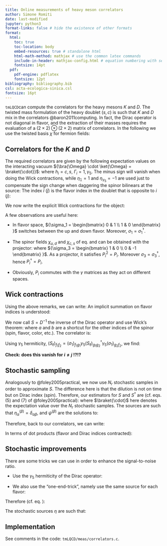 ```yaml
---
title: Online measurements of heavy meson correlators
author: Simone Romiti
date: last-modified
jupyter: python3
format-links: false # hide the existence of other formats
format:
  html:
    toc: true
    toc-location: body
    embed-resources: true # standalone html
    html-math-method: mathjax # use the common latex commands
    include-in-header: mathjax-config.html # equation numbering with sections
    fontsize: 14pt
  pdf:
    pdf-engine: pdflatex
    fontsize: 12pt
bibliography: bibliography.bib
csl: acta-ecologica-sinica.csl
fontsize: 16pt
---
```


`tmLQCD`can compute the correlators for the heavy mesons $K$ and $D$.
The twisted mass formulation of the heavy doublet $(s, c)$ is such that $K$ and $D$ mix in the correlators @baron2011computing.
In fact, the Dirac operator is not diagonal in flavor,
and the extraction of their masses requires the evaluation of a $(2 \times 2) \otimes (2 \times 2)$ matrix of correlators.
In the following we use the twisted basis $\chi$ for fermion fields:
<!--  -->
\begin{align}
\label{eq:LightFlavorSpinorFields}
\chi_{\ell} &= 
\chi_{u} + \chi_{d} =
    \begin{bmatrix}
    \hat{\chi}_{u} \\
    0
    \end{bmatrix}
    +
    \begin{bmatrix}
    0 \\
    \hat{\chi}_{d}
    \end{bmatrix}
\, , \\[1em] 
\label{eq:HeavyFlavorSpinorFields}
\chi_{h} &= 
\chi_{c} + \chi_{s} =
    \begin{bmatrix}
    \hat{\chi}_{c} \\
    0
    \end{bmatrix}
    +
    \begin{bmatrix}
    0 \\
    \hat{\chi}_{s}
    \end{bmatrix}
\, .
\end{align}
<!--  -->

## Correlators for the $K$ and $D$

The required correlators are given by the following
expectation values on the interacting vacuum
${\bra{\Omega} \cdot \ket{\Omega} = \braket{\cdot}}$:
<!--  -->
\begin{equation}
\begin{split}
{C}^{h_i, h_j}_{\Gamma_1, \Gamma_2}(t) &=
- \eta_1 \frac{1}{V} 
\sum_{\vec{x}} 
\mathcal{C}^{h_i, h_j}_{\Gamma_1, \Gamma_2}(t, \vec{x})
\\
&=
\eta_{1} \eta_{2}
\frac{1}{V} 
\sum_{\vec{x}} 
\braket{
[\bar{\chi}_{\ell_{\bar{i}}} \Gamma_1 \chi_{h_i}](x)
[\bar{\chi}_{\ell_{\bar{j}}} \Gamma_2 \chi_{h_j}]^{\dagger}(0)
}
\, ,
\end{split}
\end{equation}
<!--  -->
where $h_i=c,s$, $\Gamma_i = 1, \gamma_5$.
The minus sign will vanish when doing the Wick contractions,
while
$\eta_{\mathbb{1}} = 1$ and $\eta_{\gamma_5} = -1$ 
are used just to compensate the sign change when daggering the spinor bilinears at the source:
<!--  -->
\begin{equation}
\eta_\Gamma (\bar{\chi}_a \Gamma \chi_b)^\dagger = 
\eta_\Gamma \bar{\chi}_b \gamma_0 \Gamma^\dagger \gamma_0 \chi_a =
\bar{\chi}_b \Gamma \chi_a 
\, .
\end{equation}
<!--  -->
The index $\bar{i}$ ($\bar{j}$) is the flavor index in the doublet that is opposite to $i$ ($j$):
<!--  -->
\begin{equation}
h_i=c,s \to i = 0,1 \to \bar{i} = 1,0 \to \ell_{\bar{i}} = d,u
\, .
\end{equation}

We now write the explicit Wick contractions for the object:
<!--  -->
\begin{equation}
\begin{split}
\mathcal{C}^{h_i, h_j}_{\Gamma_1, \Gamma_2}(t, \vec{x}) &=
- \eta_{2}
\braket{
[\bar{\chi}_{\ell_{\bar{i}}} \Gamma_1 \chi_{h_i}](x)
[\bar{\chi}_{\ell_{\bar{j}}} \Gamma_2 \chi_{h_j}]^{\dagger}(0)
}
\\
&= - \braket{
[\bar{\chi}_{\ell_{\bar{i}}} \Gamma_1 \chi_{h_i}](x)
[\bar{\chi}_{h_j} \Gamma_2 \chi_{\ell_{\bar{j}}}](0)
}
\end{split}
\end{equation}
<!--  -->

A few observations are useful here:

- In flavor space, 
    ${\sigma_1 = 
    \begin{bmatrix}
    0 & 1 \\
    1 & 0
    \end{bmatrix}
    }$
    switches between the up and down flavor. 
    Moreover, $\sigma_1 = \sigma_1^\dagger$.

- The spinor fields $\chi_{u,d}$ and $\chi_{c,s}$ of eq. 
\eqref{eq:LightFlavorSpinorFields} and 
\eqref{eq:HeavyFlavorSpinorFields} 
can be obtained with the projector:
<!--  -->
\begin{equation}
P_{i} = \frac{1}{2} [1 + (-1)^i \sigma_3] \, , \, i=0,1
\, ,
\end{equation}
<!--  -->
where ${\sigma_3 = 
    \begin{bmatrix}
    1 & 0 \\
    0 & -1
    \end{bmatrix}
    }$.
    As a projector, it satisfies $P_i^2 = P_i$.
    Moreover $\sigma_3 = \sigma_3^\dagger$, 
    hence $P_i^\dagger = P_i$.

- Obviously, $P_i$ commutes with the $\gamma$ matrices as they act on different spaces.

## Wick contractions

Using the above remarks,
we can write:
<!--  -->
\begin{equation}
\begin{split}
\mathcal{C}^{h_i, h_j}_{\Gamma_1, \Gamma_2}(t, \vec{x}) &=
- \braket{
[\bar{\chi}_{\ell_{\bar{i}}} \Gamma_1 \chi_{h_i}](x)
[\bar{\chi}_{h_j} \Gamma_2 \chi_{\ell_{\bar{j}}}](0)
}
\\
&= 
- \braket{
[\bar{\chi}_{\ell} (\sigma_1 P_i) \Gamma_1 \chi_{h}](x)
[\bar{\chi}_{h} (P_j \sigma_1) \Gamma_2 \chi_{\ell}](0)
}
\, .
\end{split}
\end{equation}
<!--  -->
An implicit summation on flavor indices is understood:
<!--  -->
\begin{equation}
\mathcal{C}^{h_i, h_j}_{\Gamma_1, \Gamma_2}(t, \vec{x}) =
- \braket{
[(\bar{\chi}_{\ell})_{f_1} (\sigma_1 P_i)_{f_1 f_2} \Gamma_1 (\chi_{h})_{f_2}](x)
[(\bar{\chi}_{h})_{f_3} (P_j \sigma_1)_{f_3 f_4} \Gamma_2 (\chi_{\ell})_{f_4}](0)
}
\, .
\end{equation}
<!--  -->

We now call $S = D^{-1}$ the inverse of the Dirac operator
and use Wick's theorem:
<!--  -->
\begin{equation}
\braket{\Psi_{a}(x) \bar{\Psi}_{b}(0)} = S_{ab}(x|0) \, ,
\end{equation}
<!--  -->
where $a$ and $b$ are a shortcut for the other indices of the spinor (spin, flavor, color, etc.).
The correlator is:
<!--  -->
\begin{equation}
\begin{split}
\mathcal{C}^{h_i, h_j}_{\Gamma_1, \Gamma_2}(t, \vec{x}) 
&=
(S_\ell)_{\substack{f_4 f_1 \\ \alpha_1 \alpha_2}} (0|x)
(\sigma_1 P_i)_{f_1 f_2} (\Gamma_1)_{\alpha_2 \alpha_3}
(S_h)_{\substack{f_2 f_3 \\ \alpha_3 \alpha_4}} (x|0)
(P_j \sigma_1)_{f_3 f_4} (\Gamma_2)_{\alpha_4 \alpha_1}
\\
&=
\operatorname{Tr}_f
\operatorname{Tr}
\left[
    S_h(x|0) (P_j \sigma_1) \Gamma_2 S_\ell(0|x) (\sigma_1 P_i) \Gamma_1
    \right]
\, .
\end{split}
\end{equation}
<!--  -->

Using $\gamma_5$ hermiticity, 
${(S_\ell)_{f_1 f_2} = (\sigma_1)_{f_1 g_1} \gamma_5 (S_\ell)_{g_1 g_2}^\dagger \gamma_5 (\sigma_1)_{g_2  f_2}}$,
we find:
<!--  -->
\begin{equation}
\mathcal{C}^{h_i, h_j}_{\Gamma_1, \Gamma_2}(t, \vec{x}) 
=
\operatorname{Tr}_f
\operatorname{Tr}
\left[
    S_h(x|0) P_j \Gamma_2 S_\ell (x|0) P_i \Gamma_1
\right]
\end{equation}

**Check: does this vanish for $i\neq j$ !?!?**


## Stochastic sampling

Analogously to @foley2005practical,
we now use $N_r$ stochastic samples in order to approximate $S$.
The difference here is that the dilution is not on time but on Dirac index (spin).
Therefore, our estimators for $S$ and $S^{\dagger}$ are 
(cf. eqs. (5) and (7) of @foley2005practical):
<!--  -->
\begin{equation}
\label{eq:StochasticPropagator}
\begin{split}
(S_\phi)_{\substack{f_1 f_2 \\ \alpha_1 \alpha_2}}(x|y)
\approx 
\sum_{\beta=1}^{N_D=4} 
\braket{
    (\psi_\phi^{(\beta)})_{\substack{f_1 \\ \alpha_1}}(x) 
    (\eta_\phi^{(\beta)})^*_{\substack{f_2 \\ \alpha_2}}(y) 
}
\, ,
\\
(S_\phi^{\dagger})_{\substack{f_1 f_2 \\ \alpha_1 \alpha_2}}(x|y)
\approx 
\sum_{\beta=1}^{N_D=4} 
\braket{
    (\eta_\phi^{(\beta)})_{\substack{f_1 \\ \alpha_1}}(x) 
    (\psi_\phi^{(\beta)})^{*}_{\substack{f_2 \\ \alpha_2}}(y) 
}
\, ,
\end{split}
\end{equation}
<!--  -->
where $\braket{\cdot}$ here denotes the expectation value over the $N_r$ stochastic samples.
The sources are such that 
${\eta^{(\beta)}_{\alpha} = \delta_{\alpha \beta}}$,
and $\psi^{(\beta)}$ are the solutions to:
<!--  -->
\begin{equation}
\begin{split}
&(D_{\phi})_{\substack{f_1 f_2 \\ \alpha_1 \alpha_2}}(x|y) 
\,
(\psi_\phi^{(\beta)})_{\substack{f_2 \\ \alpha_2}}(y) = 
(\eta_\phi^{(\beta)})_{\substack{f_1 \\ \alpha_1}}(x)
\\[1em]
& \implies \, \,
(\psi_\phi^{(\beta)})_{\substack{f_1 \\ \alpha_1}}(x) = 
(S_{\phi})_{\substack{f_1 f_2 \\ \alpha_1 \alpha_2}}(x|y)
\, 
(\eta_\phi^{(\beta)})_{\substack{f_2 \\ \alpha_1}}(y)
\end{split}
\end{equation}
<!--  -->


Therefore, back to our correlators, we can write:
<!--  -->
\begin{equation}
\begin{split}
\mathcal{C}^{h_i, h_j}_{\Gamma_1, \Gamma_2}(t, \vec{x}) 
=
\sum_{\beta_1, \beta_2}
&
(\psi_{\ell}^{(\beta_1)})_{\substack{f_4 \\ \alpha_1}}(0) 
(\eta_{\ell}^{(\beta_1)})^*_{\substack{f_1 \\ \alpha_2}}(x) 
(\sigma_1 P_i)_{f_1 f_2} (\Gamma_1)_{\alpha_2 \alpha_3}
\\
\times
&
(\psi_{h}^{(\beta_2)})_{\substack{f_2 \\ \alpha_3}}(x) 
(\eta_{h}^{(\beta_2)})^*_{\substack{f_3 \\ \alpha_4}}(0) 
(P_j \sigma_1)_{f_3 f_4} (\Gamma_2)_{\alpha_4 \alpha_1}
\, .
\end{split}
\end{equation}
<!--  -->

In terms of dot products (flavor and Dirac indices contracted):
<!--  -->
\begin{equation}
\begin{split}
\mathcal{C}^{h_i, h_j}_{\Gamma_1, \Gamma_2}(t, \vec{x}) 
=
\sum_{\beta_1, \beta_2}
&
\left[
(\eta_\ell^{(\beta_1)}(x))^{\dagger} (\sigma_1 P_i) \Gamma_1 \psi_h^{(\beta_2)}(x) 
\right]
\\
\times&
\left[
(\eta_h^{(\beta_2)}(0))^{\dagger} (P_j \sigma_1) \Gamma_2 \psi_\ell^{(\beta_1)}(0)
\right]
\end{split}
\end{equation}
<!--  -->


## Stochastic improvements

There are some tricks we can use in order to enhance the signal-to-noise ratio.

- Use the $\gamma_5$ hermiticity of the Dirac operator:

\begin{equation}
\gamma_5 (S_\ell)_{f_1 f_2} \gamma_5 
= (\sigma_1)_{f_1 g_1} (S_\ell)_{g_1 g_2}^\dagger (\sigma_1)_{g_2 f_2}
\, ,
\end{equation}

<!-- and write:
\begin{equation}
\begin{split}
\mathcal{C}^{h_i, h_j}_{\Gamma_1, \Gamma_2}(t, \vec{x}) 
=&
(\sigma_1)_{f_4 g_1}
(\gamma_5)_{\alpha_2 \alpha_5} 
(S_\ell)^{*}_{\substack{g_1 g_2 \\ \alpha_5 \alpha_6 \\ c_1 c_2}} (x|0)
(\gamma_5)_{\alpha_6 \alpha_1}
(\sigma_1)_{g_2 f_1}
(\sigma_1 P_i)_{f_1 f_2} (\Gamma_1)_{\alpha_2 \alpha_3} \\
&\times 
(S_h)_{\substack{f_2 f_3 \\ \alpha_3 \alpha_4 \\ c_2 c_1}} (x|0)
(P_j \sigma_1)_{f_3 f_4} (\Gamma_2)_{\alpha_4 \alpha_1}
\, .
\end{split}
\end{equation} -->


- We also use the "one-end-trick", namely use the same source for each flavor:
<!--  -->
\begin{equation}
\eta_\phi = \eta \, ,
\end{equation}
<!--  -->


Therefore (cf. eq. \eqref{eq:StochasticPropagator}):
<!--  -->
\begin{equation}
\begin{split}
&\mathcal{C}^{h_i, h_j}_{\Gamma_1, \Gamma_2}(t, \vec{x}) 
=
\\[1em]
&\sum_{\beta_1 \beta_2}
(\sigma_1)_{f_1 g_1}
(\gamma_5)_{\alpha_1 \alpha_5} 
(\eta^{(\beta_1)})_{\substack{g_1 \\ \alpha_5}} (0)
(\psi_\ell^{(\beta_1)})^{*}_{\substack{g_2 \\ \alpha_6}} (x)
(\gamma_5)_{\alpha_6 \alpha_2}
(\sigma_1)_{g_2 f_4}
(\sigma_1 P_i)_{f_1 f_2} (\Gamma_1)_{\alpha_2 \alpha_3} \\
&\times 
(\psi_h^{(\beta_2)})_{\substack{f_2\\ \alpha_3}} (x)
(\eta^{(\beta_2)})^{*}_{\substack{f_3 \\ \alpha_4}} (0)
(P_j \sigma_1)_{f_3 f_4} (\Gamma_2)_{\alpha_4 \alpha_1} 
\\[1em]
=&
\sum_{\beta}
(\sigma_1)_{f_1 g_1}
(\gamma_5)_{\alpha_1 \alpha_4} 
(\psi_\ell^{(\beta)})^{*}_{\substack{g_2 \\ \alpha_6}} (x)
(\gamma_5)_{\alpha_6 \alpha_2}
(\sigma_1)_{g_2 f_4}
(\sigma_1 P_i)_{f_1 f_2} (\Gamma_1)_{\alpha_2 \alpha_3} \\
&\times 
(\psi_h^{(\beta)})_{\substack{f_2\\ \alpha_3}} (x)
(P_j \sigma_1)_{g_1 f_4} (\Gamma_2)_{\alpha_4 \alpha_1} 
\, .
\end{split}
\end{equation}
<!--  -->

The stochastic sources $\eta$ are such that:
<!--  -->
\begin{equation}
\braket{
    (\eta^{\beta_1})_{\substack{f_1 \\ \alpha_1}}^{*} (x)
    (\eta^{\beta_2})_{\substack{f_2 \\ \alpha_2}}^{*} (y)
    }=
    \delta_{xy} \delta_{f_1 f_2} \delta_{\alpha_1 \alpha_2} \delta_{\beta_1 \alpha_1} \delta_{\beta_2 \alpha_2}
    \,
\end{equation}
<!--  -->


## Implementation

See comments in the code: `tmLQCD/meas/correlators.c`.





